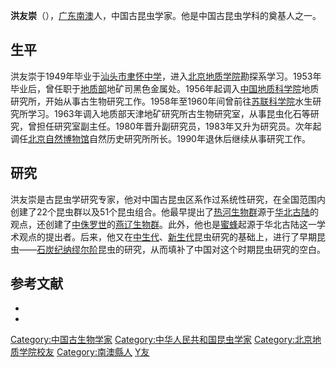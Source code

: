 {{No footnotes|time=2015-02-06}}
'''洪友崇'''（{{bd|1929年|11月}}），[[广东|广东]][[南澳縣|南澳]]人，中国古昆虫学家。他是中国古昆虫学科的奠基人之一。

== 生平 ==
洪友崇于1949年毕业于[[汕头市聿怀中学|汕头市聿怀中学]]，进入[[北京地质学院|北京地质学院]]勘探系学习。1953年毕业后，曾任职于[[地质部|地质部]]地矿司黑色金属处。1956年起调入[[中国地质科学院|中国地质科学院]]地质研究所，开始从事古生物研究工作。1958年至1960年间曾前往[[苏联科学院|苏联科学院]]水生研究所学习。1963年调入地质部天津地矿研究所古生物研究室，从事昆虫化石等研究，曾担任研究室副主任。1980年晋升副研究员，1983年又升为研究员。次年起调任[[北京自然博物馆|北京自然博物馆]]自然历史研究所所长。1990年退休后继续从事研究工作。

== 研究 ==
洪友崇是古昆虫学研究专家，他对中国古昆虫区系作过系统性研究，在全国范围内创建了22个昆虫群以及51个昆虫组合。他最早提出了[[热河生物群|热河生物群]]源于[[华北古陆|华北古陆]]的观点，还创建了[[中侏罗世|中侏罗世]]的[[燕辽生物群|燕辽生物群]]。此外，他也是[[蜜蜂|蜜蜂]]起源于华北古陆这一学术观点的提出者。后来，他又在[[中生代|中生代]]、[[新生代|新生代]]昆虫研究的基础上，进行了早期昆虫——[[石炭纪|石炭纪]][[纳缪尔阶|纳缪尔阶]]昆虫的研究，从而填补了中国对这个时期昆虫研究的空白。

== 参考文献 ==
{{reflistH}}
* {{cite book|title=《北京潮人人物志》|author=柳梆|publisher=中国物资出版社|year=1996}}
* {{cite book|title=《汕头文史 第12辑 科技英才：旅外潮籍科技人物（1） 》|author=中国人民政治协商会议广东省汕头市委员会学习文史委员会|year=1994}}
{{reflistF}}

{{DEFAULTSORT:Hong洪}}
[[Category:中国古生物学家|Category:中国古生物学家]]
[[Category:中华人民共和国昆虫学家|Category:中华人民共和国昆虫学家]]
[[Category:北京地质学院校友|Category:北京地质学院校友]]
[[Category:南澳縣人|Category:南澳縣人]]
[[Category:洪姓|Y友]]